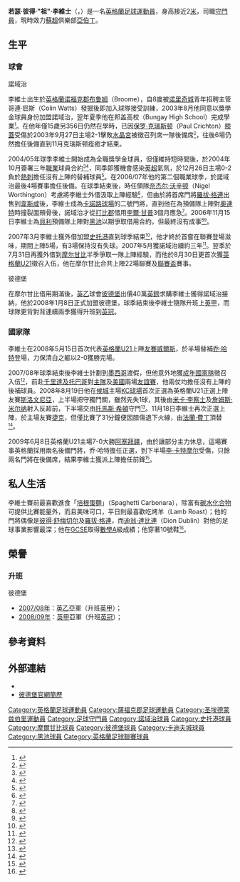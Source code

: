 {{noteTA|G1=足球|G2=FAcup|G3=EPL|G4=SPL
|T=zh-hans:乔·刘易斯; zh-hk:祖·李維士;
|1=zh-hans:乔·刘易斯; zh-hk:祖·李維士;
|2=zh-hans:刘易斯; zh-hk:李維士;
|3=zh-hans:若瑟·彼得·"乔"·刘易斯; zh-hk:若瑟·彼得·"祖"·李維士;
|4=zh-hans:斯托克港; zh-hk:史托港;
}}
{{infobox Football biography
| playername      = 祖·李維士<br />''Joe Lewis''
| image                = Joe Lewis.jpg
| image_size        = 250
| fullname             = Joseph Peter Lewis
| height               = {{height|m=1.98}}
| nickname             =  
| position             = [[守門員|守門員]]
| dateofbirth          = {{birth date and age|1987|10|6|df=y}}
| cityofbirth          = [[贝里圣埃德蒙兹|贝里圣埃德蒙兹]]
| countryofbirth       = [[英格蘭|英格蘭]]
| currentclub = [[亞伯丁足球俱樂部|亞伯丁]]
| clubnumber = 1
| youthyears1 = 1995–2003
| youthclubs1 = [[诺里奇城足球俱乐部|诺里奇城]]
| years1 = 2003–2008
| years2 = 2007
| years3 = 2007
| years4 = 2008–2012
| years5 = 2012–2016
| years6 = 2014–2015
| years7 = 2015–2016
| years8 = 2016–
| clubs1 = [[诺里奇城足球俱乐部|诺里奇城]]
| clubs2 = → [[斯托克港足球俱乐部|史托港]] (loan)
| clubs3 = → [[摩尔甘比足球俱乐部|摩尔甘比]] (loan)
| clubs4 = [[彼得伯勒联足球俱乐部|彼德堡]]
| clubs5 = [[卡迪夫城足球俱乐部|卡迪夫城]]
| clubs6 = → [[黑池足球會|黑池]] (loan)
| clubs7 = → [[富勒姆足球俱樂部|富勒姆]] (loan)
| clubs8 = [[亞伯丁足球俱樂部|亞伯丁]]
| caps1 = 0
| goals1 = 0
| caps2 = 5
| goals2 = 0
| caps3 = 19
| goals3 = 0
| caps4 = 167
| goals4 = 0
| caps5 = 1
| goals5 = 0
| caps6 = 34
| goals6 = 0
| caps7 = 8
| goals7 = 0
| caps8 = 158
| goals8 = 0
| nationalyears1 = 
| nationalyears2 = 2002–2003
| nationalyears3 = 2003–2004
| nationalyears4 = 2005
| nationalyears5 = 2008–2009
| nationalteam1 = [[英格蘭15歲以下足球代表隊|英格蘭U15]]
| nationalteam2 = [[英格蘭16歲以下足球代表隊|英格蘭U16]]
| nationalteam3 = [[英格蘭17歲以下足球代表隊|英格蘭U17]]
| nationalteam4 = [[英格蘭19歲以下足球代表隊|英格蘭U19]]
| nationalteam5 = [[英格蘭21歲以下足球代表隊|英格蘭U21]]
| nationalcaps1 = ?
| nationalcaps2 = 5
| nationalcaps3 = 6
| nationalcaps4 = 2
| nationalcaps5 = 5
| nationalgoals1 = 0
| nationalgoals2 = 0
| nationalgoals3 = 0
| nationalgoals4 = 0
| nationalgoals5 = 0
| pcupdate             = 2017年4月9日 (日) 22:09 (UTC)
| ntupdate             = 2010年3月16日 (二) 11:42 (UTC)
}}
'''若瑟·彼得·"祖"·李維士'''（{{lang-en|'''Joseph Peter "Joe" Lewis'''}}，{{bd|1987年|10月6日|catIdx=Lewis, Joe}}）是一名[[英格蘭|英格蘭]][[英式足球|足球]][[運動員|運動員]]，身高接近2[[米_(單位)|米]]，司職[[守門員|守門員]]，現時效力[[蘇超|蘇超]]俱樂部[[亞伯丁足球俱樂部|亞伯丁]]。

==生平==
===球會===
;諾域治
李維士出生於[[英格蘭|英格蘭]][[诺福克郡|诺福克郡]][[Broome,_Norfolk|布鲁姆]]（Broome），自8歲被[[诺里奇城足球俱乐部|诺里奇城]]青年招聘主管哥連·屈斯（Colin Watts）發掘後即加入球隊接受訓練，2003年8月他同意以獎學金球員身份加盟諾域治，翌年夏季他在邦盖高校（Bungay High School）完成學業<small><ref>{{cite web |language=en |url=http://www.canaries.premiumtv.co.uk/page/NewsDetails/0,,10355~406616,00.html |title=Joe Lewis commits himself to the club |publisher=[[诺里奇城足球俱乐部|''canaries.premiumtv.co.uk'']] |date=2003-08-05 |accessdate=2010-03-16 |deadurl=yes |archiveurl=https://archive.is/20120630225552/http://www.canaries.premiumtv.co.uk/page/NewsDetails/0,,10355~406616,00.html |archivedate=2012-06-30 }}</ref></small>。在他年僅15歲另356日仍然在學時，已因[[保罗·克瑞斯顿|保罗·克瑞斯顿]]（Paul Crichton）[[膝蓋|膝蓋]]受傷於2003年9月27日主場2-1擊敗[[水晶宫足球俱乐部|水晶宮]]被徵召列席一隊後備席<small><ref>{{cite web |language=en |url=http://www.canaries.premiumtv.co.uk/page/MediaTalk/0,,10355~430988,00.html |title=Back to school for Lewis |publisher=[[诺里奇城足球俱乐部|''canaries.premiumtv.co.uk'']]（轉載自''Eastern Daily Press''） |date=29 September 2003 |accessdate=2008-06-04 |deadurl=yes |archiveurl=https://archive.is/20120630225550/http://www.canaries.premiumtv.co.uk/page/MediaTalk/0,,10355~430988,00.html |archivedate=2012-06-30 }}</ref></small>，往後6場仍然擔任後備直到11月克瑞斯顿痊癒才結束。

2004/05年球季李維士開始成為全職獎學金球員，但僅維持短時間後，於2004年10月簽署三年[[職業|職業]]球員合約<small><ref>{{cite web |language=en |url=http://www.canaries.premiumtv.co.uk/page/NewsDetails/0,,10355~579710,00.html |title=Joe Lewis signs as a professional |publisher=[[诺里奇城足球俱乐部|''canaries.premiumtv.co.uk'']] |date=22 October 2004 |accessdate=2008-06-04 |deadurl=yes |archiveurl=https://archive.is/20120630225549/http://www.canaries.premiumtv.co.uk/page/NewsDetails/0,,10355~579710,00.html |archivedate=2012-06-30 }}</ref><ref>{{cite web |language=en |url=http://news.bbc.co.uk/sport1/hi/football/teams/n/norwich/3947129.stm |title=Lewis nets professional contract |publisher=[[BBC|BBC]] Sport |date=23 October 2004 |accessdate=2008-06-04}}</ref></small>，同季即獲機會感染[[英超|英超]]氣氛，於12月26日主場0-2負於[[托特纳姆热刺足球俱乐部|熱刺]]擔任沒有上陣的替補球員<small><ref>{{cite web |language=en |url=http://www.canaries.premiumtv.co.uk/page/NewsDetails/0,,10355~605828,00.html |title=Lewis and Mulryne handed place on bench |publisher=[[诺里奇城足球俱乐部|''canaries.premiumtv.co.uk'']] |date=26 December 2004 |accessdate=2008-06-04 |deadurl=yes |archiveurl=https://archive.is/20120630225555/http://www.canaries.premiumtv.co.uk/page/NewsDetails/0,,10355~605828,00.html |archivedate=2012-06-30 }}</ref></small>。在2006/07年他的第二個職業球季，於諾域治最後4場賽事擔任後備。在球季結束後，時任領隊[[奈杰尔·沃辛顿|奈杰尔·沃辛顿]]（Nigel Worthington）考慮將李維士外借汲取上陣經驗<small><ref>{{cite web |language=en |url=http://www.canaries.premiumtv.co.uk/page/NewsDetails/0,,10355~839004,00.html |title=Lewis may be loan ranger |publisher=[[诺里奇城足球俱乐部|''canaries.premiumtv.co.uk'']] |date=13 June 2006 |accessdate=2008-06-04 }}{{dead link|date=2018年5月 |bot=InternetArchiveBot |fix-attempted=yes }}</ref></small>，但由於將首席門將[[羅拔·格連|羅拔·格連]]出售到[[西汉姆联足球俱乐部|韋斯咸]]後，李維士成為[[卡諾路球場|卡諾路球場]]的二號門將，直到他在為預備隊上陣對[[莱顿东方足球俱乐部|奧連特]]時撞裂面頰骨後，諾域治才從[[德比郡足球俱乐部|打比郡]]借用[[李爾·甘普|李爾·甘普]]3個月應急<small><ref>{{cite web |language=en |url=http://www.canaries.premiumtv.co.uk/page/NewsDetails/0,,10355~893408,00.html |title=City to sign Lee Camp on loan |publisher=[[诺里奇城足球俱乐部|''canaries.premiumtv.co.uk'']] |date=7 September 2006 |accessdate=2008-06-04 |deadurl=yes |archiveurl=https://archive.is/20120630225553/http://www.canaries.premiumtv.co.uk/page/NewsDetails/0,,10355~893408,00.html |archivedate=2012-06-30 }}</ref></small>。2006年11月15日李維士為[[貝里足球俱樂部|貝利]]預備隊上陣對[[黑池足球會|黑池]]以期爭取借用合約，但最終沒有成事<small><ref>{{cite web |language=en |url=http://news.bbc.co.uk/sport1/hi/football/teams/b/bury/6153446.stm |title=Norwich's Lewis on trial at Bury |publisher=[[BBC|BBC]] Sport |date=16 November 2006 |accessdate=2008-06-04}}</ref><ref>{{cite web |language=en |url=http://www.manchestereveningnews.co.uk/sport/football/bury/s/1039289_preview_brentford_v_bury?rss=yes?rss=yes |title=Preview: Brentford v Bury |publisher=''Manchester Evening News'' |date=4 March 2008 |accessdate=2008-06-04}}</ref></small>。

2007年3月李維士獲外借加盟[[斯托克港足球俱乐部|史托港]]直到球季結束<small><ref>{{cite web |language=en |url=http://news.bbc.co.uk/sport1/hi/football/teams/s/stockport/6481247.stm |title=Stockport snap up Norwich keeper |publisher=[[BBC|BBC]] Sport |date=22 March 2007 |accessdate=2008-06-04 |archive-date=2007-03-28 |archive-url=https://web.archive.org/web/20070328222601/http://news.bbc.co.uk/sport1/hi/football/teams/s/stockport/6481247.stm }}</ref></small>，他才終於首嘗在聯賽登場滋味，期間上陣5場，有3場保持沒有失球。2007年5月獲諾域治續約三年<small><ref>{{cite web |language=en |url=http://www.canaries.premiumtv.co.uk/page/NewsDetails/0,,10355~1023725,00.html |title=Lewis signs new contract |publisher=[[诺里奇城足球俱乐部|''canaries.premiumtv.co.uk'']] |date=10 May 2007 |accessdate=2008-06-04 |deadurl=yes |archiveurl=https://archive.is/20120630225553/http://www.canaries.premiumtv.co.uk/page/NewsDetails/0,,10355~1023725,00.html |archivedate=2012-06-30 }}</ref></small>。翌季於7月31日再獲外借到[[摩尔甘比足球俱乐部|摩尔甘比]]半季爭取一隊上陣經驗，而他於8月30日更首次獲[[英格蘭21歲以下足球代表隊|英格蘭U21]]徵召入伍，他在摩尔甘比合共上陣22場聯賽及[[英格蘭聯賽盃|聯賽盃]]賽事。

;彼德堡
在摩尔甘比借用期滿後，[[英乙|英乙]]球會[[彼得伯勒联足球俱乐部|彼德堡]]出價40萬[[英鎊|英鎊]]求購李維士獲得諾域治接納，他於2008年1月8日正式加盟彼德堡，球季結束後李維士隨隊升班上[[英甲|英甲]]，而球隊更背對背連續兩季獲得升班到[[英冠|英冠]]。

===國家隊===
李維士在2008年5月15日首次代表[[英格蘭21歲以下足球代表隊|英格蘭U21]]上陣[[友賽|友賽]][[威爾斯21歲以下足球代表隊|威爾斯]]，於半場替補[[乔·哈特|乔·哈特]]登場，力保清白之軀以2-0獲勝完場。

2007/08年球季結束後李維士計劃到[[墨西哥|墨西哥]]渡假，但他意外地獲[[英格蘭足球代表隊|成年國家隊]]徵召入伍<small><ref>{{cite news |language=en |url=http://www.thefa.com/England/mens-under-21s/News/2008/U21VSloveniaLewis |title=Lewis' Senior ambition |publisher=[[英格蘭足球總會|''thefa.com'']] |date=2008-08-19 |accessdate=2010-03-19 |archive-date=2012-08-25 |archive-url=https://web.archive.org/web/20120825040034/http://www.thefa.com/England/mens-under-21s/News/2008/U21VSloveniaLewis }}</ref></small>，前赴[[千里達及托巴哥|千里達及托巴哥]]對[[千里達及托巴哥國家足球隊|主隊]]及[[美國國家足球隊|美國]]兩場[[友誼賽|友誼賽]]，他兩仗均擔任沒有上陣的後補球員。2008年8月19日他在[[赫尔城足球俱乐部|侯城]]主場[[KC球場|KC球場]]首次正選為英格蘭U21正選上陣友賽[[斯洛文尼亞21歲以下國家足球隊|斯洛文尼亞]]，上半場把守獨門關，雖然先失1球，其後由[[米卡·李察士|米卡·李察士]]及[[詹姆斯·米尔纳|詹姆斯·米尔纳]]射入反超前，下半場交由[[托馬斯·希頓|托馬斯·希頓]]守門<small><ref>{{cite news |language=en |url=http://www.thefa.com/England/mens-under-21s/News/2008/EngU21_vSlovenia |title=Captain Milner wins it |publisher=[[英格蘭足球總會|''thefa.com'']] |date=2008-08-19 |accessdate=2010-03-19 |archive-date=2012-08-24 |archive-url=https://web.archive.org/web/20120824231126/http://www.thefa.com/England/mens-under-21s/News/2008/EngU21_vSlovenia }}</ref></small>。11月18日李維士再次正選上陣，於主場友賽[[捷克21歲以下國家足球隊|捷克]]，但僅比賽了31分鐘便因膝傷退下火線，由[[法蘭·費丁|法蘭·費丁]]頂替<small><ref>{{cite news |language=en |url=http://www.thefa.com/England/mens-under-21s/News/2008/U21vCzechRep_pearce_reaction |title='Something to think about' |publisher=[[英格蘭足球總會|''thefa.com'']] |date=2008-11-19 |accessdate=2010-03-19 |archive-date=2012-08-25 |archive-url=https://web.archive.org/web/20120825041647/http://www.thefa.com/England/mens-under-21s/News/2008/U21vCzechRep_pearce_reaction }}</ref></small>。

2009年6月8日英格蘭U21主場7-0大勝[[阿塞拜疆21歲以下國家足球隊|阿塞拜疆]]，由於讓部分主力休息，這場賽事英格蘭採用兩名後備門將，乔·哈特擔任正選，到下半場[[李·卡特摩尔|李·卡特摩尔]]受傷，只餘兩名門將在後備席，結果李維士獲派上陣擔任前鋒<small><ref>{{cite news |language=en |url=http://news.bbc.co.uk/sport2/hi/football/internationals/8090460.stm |title=England U21 7-0 Azerbaijan U21 |publisher=[[BBC|BBC]] Sport |date=2009-06-08 |accessdate=2010-03-19 |archive-date=2016-03-05 |archive-url=https://web.archive.org/web/20160305081233/http://news.bbc.co.uk/sport2/hi/football/internationals/8090460.stm |dead-url=no }}</ref></small>。

==私人生活==
李維士賽前最喜歡進食「[[培根蛋麵|培根蛋麵]]」（Spaghetti Carbonara），除富有[[糖|碳水化合物]]可提供比賽能量外，而且美味可口，平日則最喜歡吃烤羊（Lamb Roast）；他的門將偶像是[[彼得·舒梅切尔|彼得·舒梅切尔]]及[[羅拔·格連|羅拔·格連]]，而[[迪翁·達比連|迪翁·達比連]]（Dion Dublin）對他的足球事業影響最深；他在[[GCSE|GCSE]]取得[[數學|數學]]A級成績；他穿著10號鞋<small><ref>{{cite news |language=en |url=http://www.theposh.com/page/NewsDetail/0,,10427~1567445,00.html |title=Joe Lewis Answers Your Questions |publisher=[[彼得伯勒联足球俱乐部|''theposh.com'']] |date=2009-02-23 |accessdate=2010-03-19 |deadurl=yes |archiveurl=https://web.archive.org/web/20100504141121/http://www.theposh.com/page/NewsDetail/0,,10427~1567445,00.html |archivedate=2010-05-04 }}</ref></small>。

==榮譽==
===升班===
;彼德堡
*[[2007年至2008年英格蘭足球乙級聯賽|2007/08年]]：[[英格蘭足球乙級聯賽|英乙]]亞軍（升班[[英甲|英甲]]）；
*[[2008年至2009年英格蘭足球甲級聯賽|2008/09年]]：[[英格蘭足球甲級聯賽|英甲]]亞軍（升班[[英冠|英冠]]）；

==參考資料==
{{reflist}}

==外部連結==
*{{soccerbase|id=36528|name=祖·李維士}}
*[https://web.archive.org/web/20100303031451/http://www.theposh.com/page/ProfilesDetail/0,,10427,00.html 彼德堡官網簡歷]

{{2009年歐洲U21足球錦標賽英格蘭U21參賽名單}}

{{DEFAULTSORT:Lewis, Joe}}
[[Category:英格蘭足球運動員|Category:英格蘭足球運動員]]
[[Category:薩福克郡足球運動員|Category:薩福克郡足球運動員]]
[[Category:圣埃德蒙兹伯里運動員|Category:圣埃德蒙兹伯里運動員]]
[[Category:足球守門員|Category:足球守門員]]
[[Category:諾域治球員|Category:諾域治球員]]
[[Category:史托港球員|Category:史托港球員]]
[[Category:摩爾甘比球員|Category:摩爾甘比球員]]
[[Category:彼德堡球員|Category:彼德堡球員]]
[[Category:卡迪夫城球員|Category:卡迪夫城球員]]
[[Category:黑池球員|Category:黑池球員]]
[[Category:英格蘭足球聯賽球員|Category:英格蘭足球聯賽球員]]